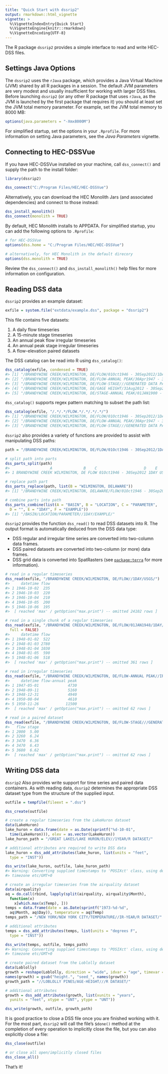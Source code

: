 ```yaml
---
title: "Quick Start with dssrip2"
output: rmarkdown::html_vignette
vignette: >
  %\VignetteIndexEntry{Quick Start}
  %\VignetteEngine{knitr::rmarkdown}
  %\VignetteEncoding{UTF-8}
---
```





The R package `dssrip2` provides a simple interface to read and write
HEC-DSS files.

## Settings Java Options

The `dssrip2` uses the `rJava` package, which provides a Java Virtual
Machine (JVM) shared by all R packages in a session. The default JVM
parameters are very modest and usually insufficient for working with
larger DSS files. Before launching `dssrip2` (or any other R package
that uses `rJava`, as the JVM is launched by the first package that
requires it) you should at least set the JVM total memory
parameter. For example, set the JVM total memory to 8000 MB:


```r
options(java.parameters = "-Xmx8000M")
```

For simplified startup, set the options in your `.Rprofile`.
For more information on setting Java parameters, see the 
*Java Parameters* vignette.

## Connecting to HEC-DSSVue

If you have HEC-DSSVue installed on your machine, call `dss_connect()`
and supply the path to the install folder:


```r
library(dssrip2)

dss_connect("C:/Program Files/HEC/HEC-DSSVue")
```

Alternatively, you can download the HEC Monolith Jars (and associated
dependencies) and connect to those instead:


```r
dss_install_monolith()
dss_connect(monolith = TRUE)
```

By default, HEC Monolith installs to APPDATA. For simplified startup,
you can add the following options to `.Rprofile`:


```r
# for HEC-DSSVue
options(dss.home = "C:/Program Files/HEC/HEC-DSSVue")

# alternatively, for HEC Monolith in the default direcory
options(dss.monolith = TRUE)
```

Review the `dss_connect()` and `dss_install_monolith()` help files for
more information on configuration.


## Reading DSS data

`dssrip2` provides an example dataset:


```r
exfile = system.file("extdata/example.dss", package = "dssrip2")
```

This file contains five datasets:

1. A daily flow timeseries
2. A 15-minute stage timeseries
3. An annual peak flow irregular timeseries
4. An annual peak stage irregular timeseries
5. A flow-elevation paired datasets

The DSS catalog can be read into R using `dss_catalog()`:


```r
dss_catalog(exfile, condensed = TRUE)
#> [1] "/BRANDYWINE CREEK/WILMINGTON, DE/FLOW/01Oct1946 - 30Sep2012/1DAY/USGS/"                   
#> [2] "/BRANDYWINE CREEK/WILMINGTON, DE/FLOW-ANNUAL PEAK/30Apr1947 - 30Oct2012/IR-CENTURY/USGS/" 
#> [3] "/BRANDYWINE CREEK/WILMINGTON, DE/FLOW-STAGE///GENERATED DATA PAIRS/"                      
#> [4] "/BRANDYWINE CREEK/WILMINGTON, DE/GAGE HEIGHT/31Aug2012 - 30Sep2012/15MIN/USGS/"           
#> [5] "/BRANDYWINE CREEK/WILMINGTON, DE/STAGE-ANNUAL PEAK/01JAN1900 - 01JAN2000/IR-CENTURY/USGS/"
```

`dss_catalog()` supports regex pattern matching to subset the path list:


```r
dss_catalog(exfile, "/.*/.*/FLOW.*/.*/.*/.*/")
#> [1] "/BRANDYWINE CREEK/WILMINGTON, DE/FLOW/01Oct1946 - 30Sep2012/1DAY/USGS/"                  
#> [2] "/BRANDYWINE CREEK/WILMINGTON, DE/FLOW-ANNUAL PEAK/30Apr1947 - 30Oct2012/IR-CENTURY/USGS/"
#> [3] "/BRANDYWINE CREEK/WILMINGTON, DE/FLOW-STAGE///GENERATED DATA PAIRS/"
```

`dssrip2` also provides a variety of functions are provided to assist
with manipulating DSS paths:


```r
path = "/BRANDYWINE CREEK/WILMINGTON, DE/FLOW/01Oct1946 - 30Sep2012/1DAY/USGS/"

# split path into parts
dss_parts_split(path)
#>                  A              B    C                     D    E    F
#> 1 BRANDYWINE CREEK WILMINGTON, DE FLOW 01Oct1946 - 30Sep2012 1DAY USGS

# replace path part
dss_parts_replace(path, list(B = "WILMINGTON, DELAWARE"))
#> [1] "/BRANDYWINE CREEK/WILMINGTON, DELAWARE/FLOW/01Oct1946 - 30Sep2012/1DAY/USGS/"

# combine parts into path
dss_parts_combine(list(A = "BASIN", B = "LOCATION", C = "PARAMETER",
  D = "", E = "1DAY", F = "EXAMPLE"))
#> [1] "/BASIN/LOCATION/PARAMETER//1DAY/EXAMPLE/"
```

`dssrip2` provides the function `dss_read()` to read DSS datasets into
R. The output format is automatically deduced from the DSS data type:

- DSS regular and irregular time series are converted into two-column data frames.
- DSS paired datasets are converted into two-column (or more) data frames.
- DSS grid data is converted into SpatRasters
  (see [`package:terra`](https://cran.r-project.org/package=terra)
  for more information).


```r
# read in a regular timeseries
dss_read(exfile, "/BRANDYWINE CREEK/WILMINGTON, DE/FLOW//1DAY/USGS/")
#>     datetime flow
#> 1 1946-10-02  235
#> 2 1946-10-03  220
#> 3 1946-10-04  210
#> 4 1946-10-05  200
#> 5 1946-10-06  195
#>  [ reached 'max' / getOption("max.print") -- omitted 24102 rows ]

# read in a single chunk of a regular timeseries
dss_read(exfile, "/BRANDYWINE CREEK/WILMINGTON, DE/FLOW/01JAN1948/1DAY/USGS/",
  full = FALSE)
#>     datetime flow
#> 1 1948-01-02  522
#> 2 1948-01-03 2780
#> 3 1948-01-04 1030
#> 4 1948-01-05  590
#> 5 1948-01-06  518
#>  [ reached 'max' / getOption("max.print") -- omitted 361 rows ]

# read in irregular timeseries
dss_read(exfile, "/BRANDYWINE CREEK/WILMINGTON, DE/FLOW-ANNUAL PEAK//IR-CENTURY/USGS/")
#>     datetime flow-annual peak
#> 1 1947-05-01             4730
#> 2 1948-09-11             5160
#> 3 1948-12-31             4940
#> 4 1950-08-04             4610
#> 5 1950-11-26            11500
#>  [ reached 'max' / getOption("max.print") -- omitted 62 rows ]

# read in a paired dataset
dss_read(exfile, "/BRANDYWINE CREEK/WILMINGTON, DE/FLOW-STAGE///GENERATED DATA PAIRS/")
#>   flow stage
#> 1 2000  5.00
#> 2 3260  6.24
#> 3 3470  6.36
#> 4 3470  6.43
#> 5 3680  6.62
#>  [ reached 'max' / getOption("max.print") -- omitted 62 rows ]
```


## Writing DSS data

`dssrip2` Also provides write support for time series and paired data
containers. As with reading data, `dssrip2` determines the appropriate
DSS dataset type from the structure of the supplied input.


```r
outfile = tempfile(fileext = ".dss")

dss_create(outfile)

# create a regular timeseries from the LakeHuron dataset
data(LakeHuron)
lake_huron = data.frame(date = as.Date(sprintf("%d-10-01",
  time(LakeHuron))), elev = as.vector(LakeHuron))
lake_huron_path = "/GREAT LAKES/LAKE HURON/ELEV//1YEAR/R DATASET/"

# additional attributes are required to write DSS data
lake_huron = dss_add_attributes(lake_huron, list(units = "feet",
  type = "INST"))

dss_write(lake_huron, outfile, lake_huron_path)
#> Warning: Converting supplied timestamps to 'POSIXct' class, using default
#> timezone etc/GMT+0

# create an irregular timeseries from the airquality dataset
data(airquality)
aq = do.call(rbind, lapply(split(airquality, airquality$Month),
  function(x)
    x[which.max(x$Temp), ]))
temps = data.frame(date = as.Date(sprintf("1973-%d-%d",
  aq$Month, aq$Day)), temperature = aq$Temp)
temps_path = "/NEW YORK/NEW YORK CITY/TEMPERATURE//IR-YEAR/R DATASET/"

# additional attributes
temps = dss_add_attributes(temps, list(units = "degrees F",
  type = "INST"))

dss_write(temps, outfile, temps_path)
#> Warning: Converting supplied timestamps to 'POSIXct' class, using default
#> timezone etc/GMT+0

# create paired dataset from the Loblolly dataset
data(Loblolly)
growth = reshape(Loblolly, direction = "wide", idvar = "age", timevar = "Seed")
names(growth) = gsub("height.", "seed_", names(growth))
growth_path = "//LOBLOLLY PINES/AGE-HEIGHT///R DATASET/"

# additional attributes
growth = dss_add_attributes(growth, list(xunits = "years",
  yunits = "feet", xtype = "UNT", ytype = "UNT"))

dss_write(growth, outfile, growth_path)
```

It is good practice to close a DSS file once you are finished working
with it. For the most part, `dssrip2` will call the file's `$done()`
method at the completion of every operation to implicitly close the
file, but you can also explicitly close a file:


```r
dss_close(outfile)

# or close all open/implicitly closed files
dss_close_all()
```

That's it!

